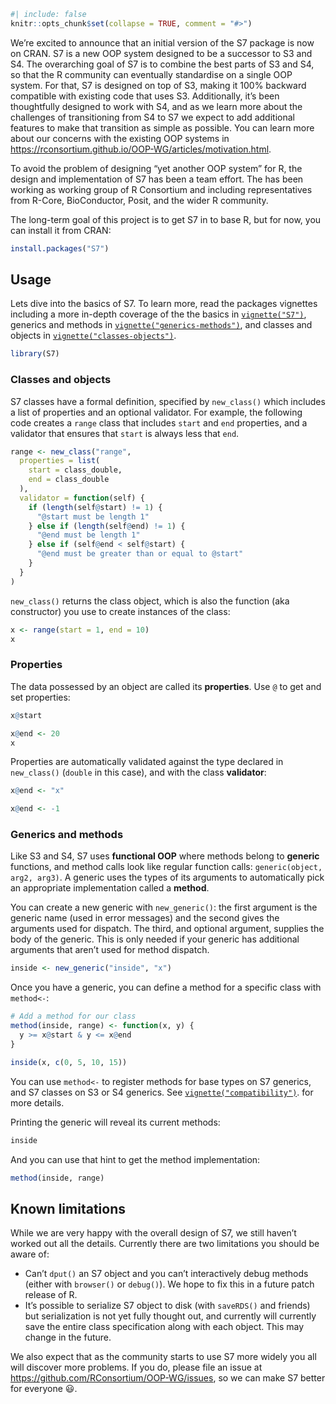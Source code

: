 ```r
#| include: false
knitr::opts_chunk$set(collapse = TRUE, comment = "#>")
```

We're excited to announce that an initial version of the S7 package is now on CRAN.
S7 is a new OOP system designed to be a successor to S3 and S4.
The overarching goal of S7 is to combine the best parts of S3 and S4, so that the R community can eventually standardise on a single OOP system.
For that, S7 is designed on top of S3, making it 100% backward compatible with existing code that uses S3.
Additionally, it's been thoughtfully designed to work with S4, and as we learn more about the challenges of transitioning from S4 to S7 we expect to add additional features to make that transition as simple as possible.
You can learn more about our concerns with the existing OOP systems in <https://rconsortium.github.io/OOP-WG/articles/motivation.html>.

To avoid the problem of designing "yet another OOP system" for R, the design and implementation of S7 has been a team effort.
The has been working as working group of R Consortium and including representatives from R-Core, BioConductor, Posit, and the wider R community.

The long-term goal of this project is to get S7 in to base R, but for now, you can install it from CRAN:

```r
install.packages("S7")
```

## Usage

Lets dive into the basics of S7.
To learn more, read the packages vignettes including a more in-depth coverage of the the basics in [`vignette("S7")`](https://rconsortium.github.io/OOP-WG/articles/S7.html), generics and methods in [`vignette("generics-methods")`](https://rconsortium.github.io/OOP-WG/articles/generics-methods.html), and classes and objects in [`vignette("classes-objects")`](https://rconsortium.github.io/OOP-WG/articles/classes-objects.html).

```r
library(S7)
```

### Classes and objects

S7 classes have a formal definition, specified by `new_class()` which includes a list of properties and an optional validator.
For example, the following code creates a `range` class that includes `start` and `end` properties, and a validator that ensures that `start` is always less that `end`.

```r
range <- new_class("range",
  properties = list(
    start = class_double,
    end = class_double
  ),
  validator = function(self) {
    if (length(self@start) != 1) {
      "@start must be length 1"
    } else if (length(self@end) != 1) {
      "@end must be length 1"
    } else if (self@end < self@start) {
      "@end must be greater than or equal to @start"
    }
  }
)
```

`new_class()` returns the class object, which is also the function (aka constructor) you use to create instances of the class:

```r
x <- range(start = 1, end = 10)
x
```

### Properties

The data possessed by an object are called its **properties**.
Use `@` to get and set properties:

```r
x@start

x@end <- 20
x
```

Properties are automatically validated against the type declared in `new_class()` (`double` in this case), and with the class **validator**:

```r
x@end <- "x"

x@end <- -1
```

### Generics and methods

Like S3 and S4, S7 uses **functional OOP** where methods belong to **generic** functions, and method calls look like regular function calls: `generic(object, arg2, arg3)`.
A generic uses the types of its arguments to automatically pick an appropriate implementation called a **method**.

You can create a new generic with `new_generic()`: the first argument is the generic name (used in error messages) and the second gives the arguments used for dispatch.
The third, and optional argument, supplies the body of the generic.
This is only needed if your generic has additional arguments that aren't used for method dispatch.

```r
inside <- new_generic("inside", "x")
```

Once you have a generic, you can define a method for a specific class with `method<-`:

```r
# Add a method for our class
method(inside, range) <- function(x, y) {
  y >= x@start & y <= x@end
}

inside(x, c(0, 5, 10, 15))
```

You can use `method<-` to register methods for base types on S7 generics, and S7 classes on S3 or S4 generics.
See [`vignette("compatibility")`](https://rconsortium.github.io/OOP-WG/articles/compatibility.html).
for more details.

Printing the generic will reveal its current methods:

```r
inside
```

And you can use that hint to get the method implementation:

```r
method(inside, range)
```

## Known limitations

While we are very happy with the overall design of S7, we still haven't worked out all the details.
Currently there are two limitations you should be aware of:

-   Can't `dput()` an S7 object and you can't interactively debug methods (either with `browser()` or `debug()`). We hope to fix this in a future patch release of R.
-   It's possible to serialize S7 object to disk (with `saveRDS()` and friends) but serialization is not yet fully thought out, and currently will currently save the entire class specification along with each object. This may change in the future.

We also expect that as the community starts to use S7 more widely you all will discover more problems.
If you do, please file an issue at <https://github.com/RConsortium/OOP-WG/issues>, so we can make S7 better for everyone 😃.

